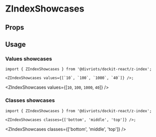 
# ZIndexShowcases

<Description of={ZIndexShowcases} />

## Props

<Props of={ZIndexShowcases} />

## Usage

### Values showcases

```tsx
import { ZIndexShowcases } from '@divriots/dockit-react/z-index';

<ZIndexShowcases values={[`10`, `100`, `1000`, `40`]} />;
```

<ZIndexShowcases values={[`10`, `100`, `1000`, `40`]} />

### Classes showcases

```tsx
import { ZIndexShowcases } from '@divriots/dockit-react/z-index';

<ZIndexShowcases classes={['bottom', 'middle', 'top']} />;
```

<ZIndexShowcases classes={['bottom', 'middle', 'top']} />
